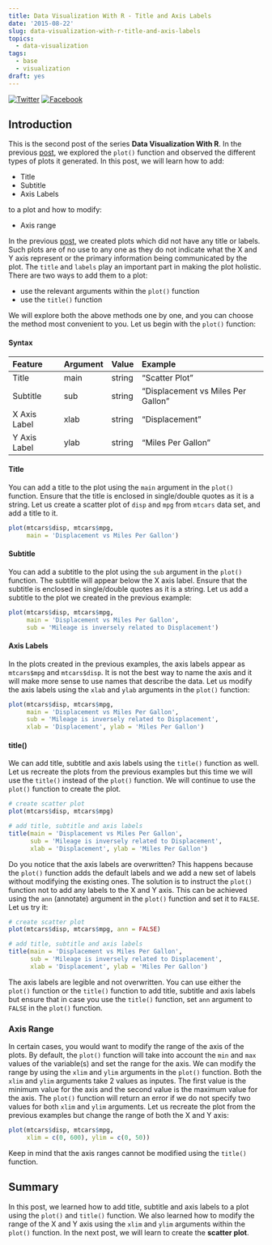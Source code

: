 ```yaml
---
title: Data Visualization With R - Title and Axis Labels
date: '2015-08-22'
slug: data-visualization-with-r-title-and-axis-labels
topics:
  - data-visualization
tags:
  - base
  - visualization
draft: yes
---
```


[![Twitter](http://i.imgur.com/tXSoThF.png)](https://twitter.com/login?redirect_after_login=%2Fhome%3Fstatus)
[![Facebook](http://i.imgur.com/P3YfQoD.png)](https://www.facebook.com/sharer/sharer.php?u=)

## Introduction

This is the second post of the series **Data Visualization With R**. In the previous [post](https://rsquaredacademy.github.io/post/data-visualization-with-r-introduction/), we explored the `plot()` function and observed the different types of plots it generated. In this post, we will learn how to add:

- Title
- Subtitle
- Axis Labels

to a plot and how to modify:

- Axis range

In the previous [post](https://rsquaredacademy.github.io/post/data-visualization-with-r-introduction/), we created plots which did not have any title or labels. Such plots are of no use to any one as they do not indicate what the X and Y axis represent or the primary information being communicated by the plot. The `title` and `labels` play an important part in making the plot holistic. There are two ways to add them to a plot:

- use the relevant arguments within the `plot()` function
- use the `title()` function

We will explore both the above methods one by one, and you can choose the method most convenient to you. Let us begin with the `plot()` function:

#### Syntax

|Feature|Argument|Value|Example|
|:-------|:--------|:-----|:-------|
|Title  |main    |string|"Scatter Plot"|
|Subtitle  |sub    |string|"Displacement vs Miles Per Gallon"|
|X Axis Label  |xlab    |string|"Displacement"|
|Y Axis Label  |ylab    |string|"Miles Per Gallon"|


#### Title

You can add a title to the plot using the `main` argument in the `plot()` function. Ensure that the title is enclosed in single/double quotes as it is a string. Let us create a scatter plot of `disp` and `mpg` from `mtcars` data set, and add a title to it.

```r
plot(mtcars$disp, mtcars$mpg, 
     main = 'Displacement vs Miles Per Gallon')
```

#### Subtitle

You can add a subtitle to the plot using the `sub` argument in the `plot()` function. The subtitle will appear below the X axis label. Ensure that the subtitle is enclosed in single/double quotes as it is a string. Let us add a subtitle to the plot we created in the previous example:

```r
plot(mtcars$disp, mtcars$mpg, 
     main = 'Displacement vs Miles Per Gallon',
     sub = 'Mileage is inversely related to Displacement')
```

#### Axis Labels

In the plots created in the previous examples, the axis labels appear as `mtcars$mpg` and `mtcars$disp`. It is not the best way to name the axis and it will make more sense to use names that describe the data. Let us modify the axis labels using the `xlab` and `ylab` arguments in the `plot()` function:

```r
plot(mtcars$disp, mtcars$mpg, 
     main = 'Displacement vs Miles Per Gallon',
     sub = 'Mileage is inversely related to Displacement',
     xlab = 'Displacement', ylab = 'Miles Per Gallon')
```

#### title()

We can add title, subtitle and axis labels using the `title()` function as well. Let us recreate the plots from the previous examples but this time we will use the `title()` instead of the `plot()` function. We will continue to use the `plot()` function to create the plot.

```r
# create scatter plot
plot(mtcars$disp, mtcars$mpg) 

# add title, subtitle and axis labels
title(main = 'Displacement vs Miles Per Gallon',
      sub = 'Mileage is inversely related to Displacement',
      xlab = 'Displacement', ylab = 'Miles Per Gallon')
```

Do you notice that the axis labels are overwritten? This happens because the `plot()` function adds the default labels and we add a new set of labels without modifying the existing ones. The solution is to instruct the `plot()` function not to add any labels to the X and Y axis. This can be achieved using the `ann` (annotate) argument in the `plot()` function and set it to `FALSE`. Let us try it:

```r
# create scatter plot
plot(mtcars$disp, mtcars$mpg, ann = FALSE) 

# add title, subtitle and axis labels
title(main = 'Displacement vs Miles Per Gallon',
      sub = 'Mileage is inversely related to Displacement',
      xlab = 'Displacement', ylab = 'Miles Per Gallon')
```

The axis labels are legible and not overwritten. You can use either the `plot()` function or the `title()` function to add title, subtitle and axis labels but ensure that in case you use the `title()` function, set `ann` argument to `FALSE` in the `plot()` function.


### Axis Range

In certain cases, you would want to modify the range of the axis of the plots. By default, the `plot()` function will take into account the `min` and `max` values of the variable(s) and set the range for the axis. We can modify the range by using the `xlim` and `ylim` arguments in the `plot()` function. Both the `xlim` and `ylim` arguments take 2 values as inputes. The first value is the minimum value for the axis and the second value is the maximum value for the axis. The `plot()` function will return an error if we do not specify two values for both `xlim` and `ylim` arguments. Let us recreate the plot from the previous examples but change the range of both the X and Y axis:

```r
plot(mtcars$disp, mtcars$mpg, 
     xlim = c(0, 600), ylim = c(0, 50))
```

Keep in mind that the axis ranges cannot be modified using the `title()` function.

## Summary

In this post, we learned how to add title, subtitle and axis labels to a plot using the `plot()` and `title()` function. We also learned how to modify the range of the X and Y axis using the `xlim` and `ylim` arguments within the `plot()` function. In the next post, we will learn to create the **scatter plot**.